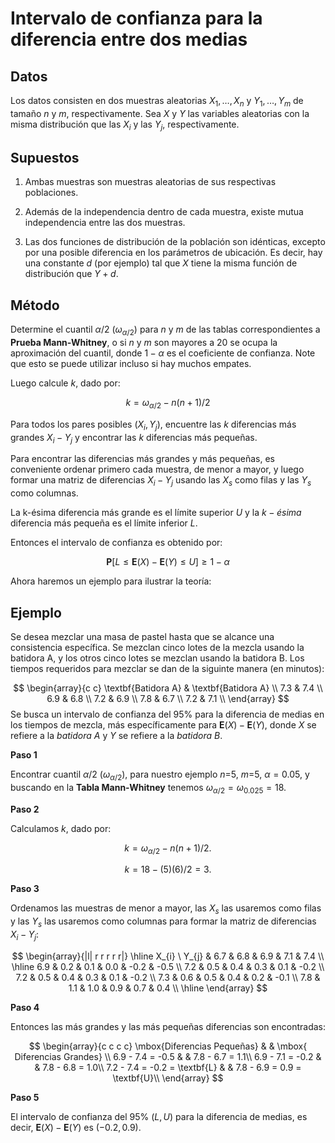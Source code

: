 # Intervalo de confianza para la diferencia entre dos medias

## Datos

Los datos consisten en dos muestras aleatorias $X_{1}, \ldots, X_{n}$ y $Y_{1}, \ldots, Y_{m}$ de tamaño $n$ y $m$, respectivamente. Sea $X$ y $Y$ las variables aleatorias con la misma distribución que las $X_{i}$ y las $Y_{j}$, respectivamente.

## Supuestos

1) Ambas muestras son muestras aleatorias de sus respectivas poblaciones.

2) Además de la independencia dentro de cada muestra, existe mutua independencia entre las dos muestras.

3) Las dos funciones de distribución de la población son idénticas, excepto por una posible diferencia en los parámetros de ubicación. Es decir, hay una constante $d$ (por ejemplo) tal que $X$ tiene la misma función de distribución que $Y + d$.

## Método

Determine el cuantil $\alpha/2$ ($\omega_{\alpha/2}$) para $n$ y $m$ de las tablas correspondientes a **Prueba Mann-Whitney**, o si $n$ y $m$ son mayores a 20 se ocupa la aproximación del cuantil, donde $1-\alpha$ es el coeficiente de confianza. Note que esto se puede utilizar incluso si hay muchos empates.

Luego calcule $k$, dado por:

$$k= \omega_{\alpha/2}-n(n+1)/2$$

Para todos los pares posibles ($X_{i},Y_{j}$), encuentre las $k$ diferencias más grandes $X_{i}-Y_{j}$ y encontrar las $k$ diferencias más pequeñas.  

Para encontrar las diferencias más grandes y más pequeñas, es conveniente ordenar primero cada muestra, de menor a mayor, y luego formar una matriz de diferencias $X_{i}-Y_{j}$ usando las $X_s$ como filas y las $Y_s$ como columnas. 

La k-ésima diferencia más grande es el límite superior $U$ y la $k-ésima$ diferencia más pequeña es el límite inferior $L$. 

Entonces el intervalo de confianza es obtenido por:

$$\mathbf{P}[L\leq \mathbf{E}(X)-\mathbf{E}(Y)\leq U]\geq 1-\alpha$$

Ahora haremos un ejemplo para ilustrar la teoría:

## Ejemplo

Se desea mezclar una masa de pastel hasta que se alcance una consistencia específica. Se mezclan cinco lotes de la mezcla usando la batidora A, y los otros cinco lotes se mezclan usando la batidora B. Los tiempos requeridos para mezclar se dan de la siguinte manera (en minutos):

$$
\begin{array}{c c}
\textbf{Batidora A} & \textbf{Batidora A} \\
7.3 & 7.4 \\
6.9 & 6.8  \\
7.2 & 6.9 \\
7.8 & 6.7 \\
7.2 & 7.1 \\
\end{array}
$$
Se busca un intervalo de confianza del 95% para la diferencia de medias en los tiempos de mezcla, más específicamente para $\mathbf{E}(X)-\mathbf{E}(Y)$, donde $X$ se refiere a la $batidora\ A$ y $Y$ se refiere a la $batidora\ B$.

**Paso 1**

Encontrar cuantil $\alpha/2$ ($\omega_{\alpha/2}$), para nuestro ejemplo $n$=5, $m$=5, $\alpha=0.05$, y buscando en la **Tabla Mann-Whitney** tenemos $\omega_{\alpha/2}=\omega_{0.025}=18.$

**Paso 2**

Calculamos $k$, dado por:

$$k= \omega_{\alpha/2}-n(n+1)/2.$$

$$k=18-(5)(6)/2=3.$$

**Paso 3**

Ordenamos las muestras de menor a mayor, las $X_s$ las usaremos como filas y las $Y_s$ las usaremos como columnas para formar la matriz de diferencias $X_{i}-Y_{j}$:

$$
\begin{array}{|l| r r r r r|}
\hline
X_{i} \ Y_{j} & 6.7 & 6.8 & 6.9 & 7.1 & 7.4 \\
\hline
6.9 & 0.2 & 0.1 & 0.0 & -0.2 & -0.5 \\
7.2 & 0.5 & 0.4 & 0.3 &  0.1 & -0.2 \\
7.2 & 0.5 & 0.4 & 0.3 &  0.1 & -0.2 \\
7.3 & 0.6 & 0.5 & 0.4 &  0.2 & -0.1 \\
7.8 & 1.1 & 1.0 & 0.9 &  0.7 &  0.4 \\
\hline
\end{array}
$$

**Paso 4**

Entonces las más grandes y las más pequeñas diferencias son encontradas:

$$
\begin{array}{c c c c}
\mbox{Diferencias Pequeñas} & & \mbox{ Diferencias Grandes} \\
6.9 - 7.4 = -0.5 & & 7.8 - 6.7 = 1.1\\
6.9 - 7.1 = -0.2 & & 7.8 - 6.8 = 1.0\\
7.2 - 7.4 = -0.2 = \textbf{L} & & 7.8 - 6.9 = 0.9 = \textbf{U}\\
\end{array}
$$

**Paso 5**

El intervalo de confianza del 95% $(L,U)$ para la diferencia de medias, es decir, $\mathbf{E}(X)-\mathbf{E}(Y)$ es $(-0.2,0.9)$.
